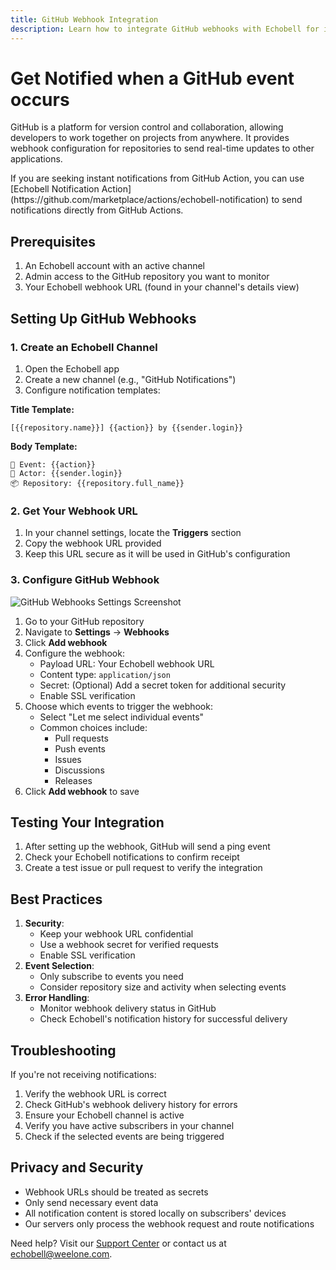 ```yaml
---
title: GitHub Webhook Integration
description: Learn how to integrate GitHub webhooks with Echobell for instant notifications
---
```


# Get Notified when a GitHub event occurs

GitHub is a platform for version control and collaboration, allowing developers to work together on projects from anywhere. It provides webhook configuration for repositories to send real-time updates to other applications.

<Callout type="info">
  If you are seeking instant notifications from GitHub Action, you can use
  [Echobell Notification
  Action](https://github.com/marketplace/actions/echobell-notification) to send
  notifications directly from GitHub Actions.
</Callout>

## Prerequisites

1. An Echobell account with an active channel
2. Admin access to the GitHub repository you want to monitor
3. Your Echobell webhook URL (found in your channel's details view)

## Setting Up GitHub Webhooks

### 1. Create an Echobell Channel

1. Open the Echobell app
2. Create a new channel (e.g., "GitHub Notifications")
3. Configure notification templates:

**Title Template:**

```
[{{repository.name}}] {{action}} by {{sender.login}}
```

**Body Template:**

```
🔔 Event: {{action}}
👤 Actor: {{sender.login}}
📦 Repository: {{repository.full_name}}
```

### 2. Get Your Webhook URL

1. In your channel settings, locate the **Triggers** section
2. Copy the webhook URL provided
3. Keep this URL secure as it will be used in GitHub's configuration

### 3. Configure GitHub Webhook

![GitHub Webhooks Settings Screenshot](/images/docs/github-webhook-settings.png)

1. Go to your GitHub repository
2. Navigate to **Settings** → **Webhooks**
3. Click **Add webhook**
4. Configure the webhook:
   - Payload URL: Your Echobell webhook URL
   - Content type: `application/json`
   - Secret: (Optional) Add a secret token for additional security
   - Enable SSL verification
5. Choose which events to trigger the webhook:
   - Select "Let me select individual events"
   - Common choices include:
     - Pull requests
     - Push events
     - Issues
     - Discussions
     - Releases
6. Click **Add webhook** to save

## Testing Your Integration

1. After setting up the webhook, GitHub will send a ping event
2. Check your Echobell notifications to confirm receipt
3. Create a test issue or pull request to verify the integration

## Best Practices

1. **Security**:
   - Keep your webhook URL confidential
   - Use a webhook secret for verified requests
   - Enable SSL verification
2. **Event Selection**:
   - Only subscribe to events you need
   - Consider repository size and activity when selecting events
3. **Error Handling**:
   - Monitor webhook delivery status in GitHub
   - Check Echobell's notification history for successful delivery

## Troubleshooting

If you're not receiving notifications:

1. Verify the webhook URL is correct
2. Check GitHub's webhook delivery history for errors
3. Ensure your Echobell channel is active
4. Verify you have active subscribers in your channel
5. Check if the selected events are being triggered

## Privacy and Security

- Webhook URLs should be treated as secrets
- Only send necessary event data
- All notification content is stored locally on subscribers' devices
- Our servers only process the webhook request and route notifications

Need help? Visit our [Support Center](/docs/support) or contact us at echobell@weelone.com.
